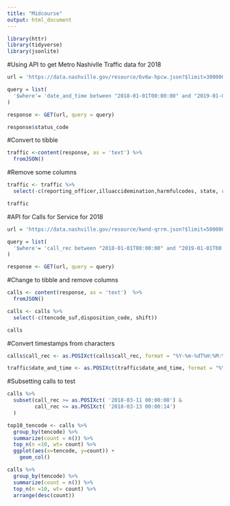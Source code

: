 ```yaml
---
title: "Midcourse"
output: html_document
---
```

```r
library(httr)
library(tidyverse)
library(jsonlite)
```
#Using API to get Metro Nashivlle Traffic data for 2018
```r
url = 'https://data.nashville.gov/resource/6v6w-hpcw.json?$limit=300000'

query = list(
  '$where'= 'date_and_time between "2018-01-01T00:00:00" and "2019-01-01T00:00:00"'
) 

response <- GET(url, query = query)
```

```r
response$status_code
```

#Convert to tibble
```r
traffic <-content(response, as = 'text') %>% 
  fromJSON()
```

#Remove some columns
```r
traffic <- traffic %>% 
  select(-c(reporting_officer,illuaccidemination,harmfulcodes, state, rpa, precinct,weather))
```
```r
traffic
```

#API for Calls for Service for 2018
```r
url = 'https://data.nashville.gov/resource/kwnd-qrrm.json?$limit=50000000'

query = list(
  '$where'= 'call_rec between "2018-01-01T00:00:00" and "2019-01-01T00:00:00"'
)

response <- GET(url, query = query)
```
#Change to tibble and remove columns 
```r
calls <- content(response, as = 'text')  %>% 
  fromJSON()

calls <- calls %>% 
  select(-c(tencode_suf,disposition_code, shift))

```


```r
calls
```
#Convert timestamps from characters 
```r
calls$call_rec <- as.POSIXct(calls$call_rec, format = "%Y-%m-%dT%H:%M:%OS")

traffic$date_and_time <- as.POSIXct(traffic$date_and_time, format = "%Y-%m-%dT%H:%M:%OS")
```
#Subsetting calls to test
```r
calls %>% 
  subset(call_rec >= as.POSIXct( '2018-03-11 00:00:00') &
         call_rec <= as.POSIXct( '2018-03-13 00:00:14')
  )
```
```r
top10_tencode <- calls %>% 
  group_by(tencode) %>% 
  summarize(count = n()) %>%
  top_n(n =10, wt= count) %>% 
  ggplot(aes(x=tencode, y=count)) +
    geom_col()
```

```r
calls %>% 
  group_by(tencode) %>% 
  summarize(count = n()) %>%
  top_n(n =10, wt= count) %>% 
  arrange(desc(count))
```




